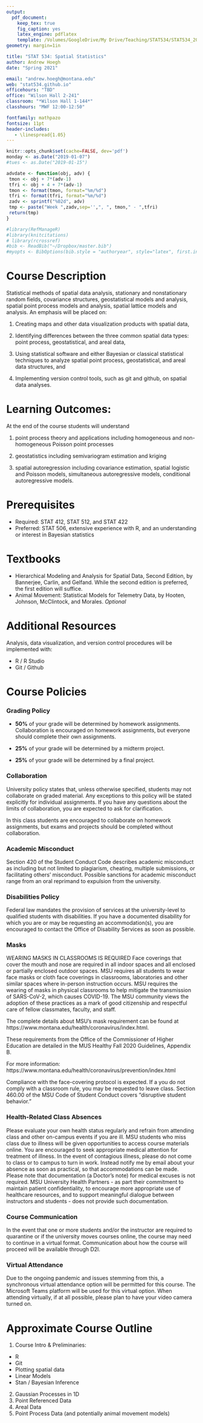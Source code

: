 ```yaml
---
output: 
  pdf_document:
    keep_tex: true
    fig_caption: yes
    latex_engine: pdflatex
    template: /Volumes/GoogleDrive/My Drive/Teaching/STAT534/STAT534_2019/template.tex
geometry: margin=1in

title: "STAT 534: Spatial Statistics"
author: Andrew Hoegh
date: "Spring 2021"

email: "andrew.hoegh@montana.edu"
web: "stat534.github.io"
officehours: "TBD"
office: "Wilson Hall 2-241"
classroom: "*Wilson Hall 1-144*"
classhours: "MWF 12:00-12:50"

fontfamily: mathpazo
fontsize: 11pt
header-includes:
   - \linespread{1.05}
---
```




```r
knitr::opts_chunk$set(cache=FALSE, dev='pdf')
monday <- as.Date("2019-01-07")
#tues <- as.Date("2019-01-15")

advdate <- function(obj, adv) {
 tmon <- obj + 7*(adv-1)
 tfri <- obj + 4 + 7*(adv-1)
 tmon <- format(tmon, format="%m/%d")
 tfri <- format(tfri, format="%m/%d")
 zadv <- sprintf("%02d", adv)
 tmp <- paste("Week ",zadv,sep='',", ", tmon," - ",tfri)
 return(tmp)
}

#library(RefManageR)
#library(knitcitations)
# library(rcrossref)
#bib <- ReadBib("~/Dropbox/master.bib")
#myopts <- BibOptions(bib.style = "authoryear", style="latex", first.inits=FALSE, max.names = 20)

```

# Course Description

Statistical methods of spatial data analysis, stationary and nonstationary random fields, covariance structures, geostatistical models and analysis, spatial point process models and analysis, spatial lattice models and analysis. An emphasis will be placed on:

1. Creating maps and other data visualization products with spatial data, 

2. Identifying differences between the three common spatial data types: point process, geostatistical, and areal data,

3. Using statistical software and either Bayesian or classical statistical techniques to analyze spatial point process, geostatistical, and areal data structures, and

4. Implementing version control tools, such as git and github, on spatial data analyses.


# Learning Outcomes:
At the end of the course students will understand

1. point process theory and applications including homogeneous and non-homogeneous Poisson point processes

2. geostatistics including semivariogram estimation and kriging 

3. spatial autoregression including covariance estimation, spatial logistic and Poisson models, simultaneous autoregressive models, conditional autoregressive models.


# Prerequisites

- Required: STAT 412, STAT 512, and STAT 422
- Preferred: STAT 506, extensive experience with R, and an understanding or interest in Bayesian statistics

# Textbooks

- Hierarchical Modeling and Analysis for Spatial Data, Second Edition, by Bannerjee, Carlin, and Gelfand. While the second edition is preferred, the first edition will suffice.
- Animal Movement: Statistical Models for Telemetry Data, by Hooten, Johnson, McClintock, and Morales. _Optional_

# Additional Resources
Analysis, data visualization, and version control procedures will be implemented with:

- R / R Studio
- Git / Github

# Course Policies


### Grading Policy

- **50%** of your grade will be determined by homework assignments. Collaboration is encouraged on homework assignments, but everyone should complete their own assignments. 

- **25%** of your grade will be determined by a midterm project.

- **25%** of your grade will be determined by a final project.


### Collaboration
University policy states that, unless otherwise specified, students may not collaborate on graded material. Any exceptions to this policy will be stated explicitly for individual assignments. If you have any questions about the limits of collaboration, you are expected to ask for clarification.

In this class students are encouraged to collaborate on homework assignments, but exams and projects should be completed without collaboration.

###  Academic Misconduct
Section 420 of the Student Conduct Code describes academic misconduct as including but not limited to plagiarism, cheating, multiple submissions, or facilitating others’ misconduct. Possible sanctions for academic misconduct range from an oral reprimand to expulsion from the university.

### Disabilities Policy

Federal law mandates the provision of services at the university-level to qualified students with disabilities. If you have a documented disability for which you are or may be requesting an accommodation(s), you are encouraged to contact the Office of Disability Services as soon as possible.

### Masks

WEARING MASKS IN CLASSROOMS IS REQUIRED Face coverings that cover the mouth and nose are required in all indoor spaces and all enclosed or partially enclosed outdoor spaces. MSU requires all students to wear face masks or cloth face coverings in classrooms, laboratories and other similar spaces where in-person instruction occurs. MSU requires the wearing of masks in physical classrooms to help mitigate the transmission of SARS-CoV-2, which causes COVID-19. The MSU community views the adoption of these practices as a mark of good citizenship and respectful care of fellow classmates, faculty, and staff.

The complete details about MSU’s mask requirement can be found at https://www.montana.edu/health/coronavirus/index.html.

These requirements from the Office of the Commissioner of Higher Education are detailed in the MUS Healthy Fall 2020 Guidelines, Appendix B.

For more information: https://www.montana.edu/health/coronavirus/prevention/index.html

Compliance with the face-covering protocol is expected. If a you do not comply with a classroom rule, you may be requested to leave class. Section 460.00 of the MSU Code of Student Conduct covers “disruptive student behavior.”

### Health-Related Class Absences

Please evaluate your own health status regularly and refrain from attending class and other on-campus events if you are ill. MSU students who miss class due to illness will be given opportunities to access course materials online. You are encouraged to seek appropriate medical attention for treatment of illness. In the event of contagious illness, please do not come to class or to campus to turn in work. Instead notify me by email about your absence as soon as practical, so that accommodations can be made. Please note that documentation (a Doctor’s note) for medical excuses is not required. MSU University Health Partners - as part their commitment to maintain patient confidentiality, to encourage more appropriate use of healthcare resources, and to support meaningful dialogue between instructors and students - does not provide such documentation.

### Course Communication

In the event that one or more students and/or the instructor are required to quarantine or if the university moves courses online, the course may need to continue in a virtual format. Communication about how the course will proceed will be available through D2l.

### Virtual Attendance

Due to the ongoing pandemic and issues stemming from this, a synchronous virtual attendance option will be permitted for this course. The Microsoft Teams platform will be used for this virtual option. When attending virtually, if at all possible, please plan to have your video camera turned on.


# Approximate Course Outline

1. Course Intro & Preliminaries:
  - R
  - Git
  - Plotting spatial data
  - Linear Models
  - Stan / Bayesian Inference
2. Gaussian Processes in 1D
3. Point Referenced Data
4. Areal Data
5. Point Process Data (and potentially animal movement models)

